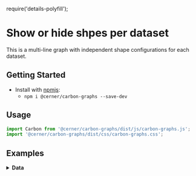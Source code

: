 require('details-polyfill');

# Show or hide shpes per dataset

This is a multi-line graph with independent shape configurations for each dataset.

## Getting Started

- Install with [npmjs](https://www.npmjs.com):
  - `npm i @cerner/carbon-graphs --save-dev`

## Usage
```js
import Carbon from '@cerner/carbon-graphs/dist/js/carbon-graphs.js';
import '@cerner/carbon-graphs/dist/css/carbon-graphs.css';
```

## Examples
<LineGraph />

<details>
<summary style={{fontSize: 24 }}>
<b>Data</b>
</summary>

### Graph Config object
<GraphConfig />

### Data object
#### Dataset 1
<DataObject1 />

#### Dataset 4
<DataObject4 />

#### Dataset 5
<DataObject5 />
</details>

